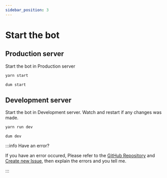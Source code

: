 ```yaml
---
sidebar_position: 3
---
```



# Start the bot

## Production server

Start the bot in Production server

<Tabs>
<TabItem value="yarn">

```bash
yarn start
```

</TabItem>
<TabItem value="dum">

```batch
dum start
```

</TabItem>
</Tabs>

## Development server

Start the bot in Development server. Watch and restart if any changes was made.

<Tabs>
<TabItem value="yarn">

```bash
yarn run dev
```

</TabItem>
<TabItem value="dum">

```batch
dum dev
```

</TabItem>
</Tabs>

:::info Have an error?

If you have an error occured, Please refer to the [GitHub Repository](https://github.com/vzetaa/zeta) and [Create new Issue](https://github.com/vzetaa/zeta/issues/new/choose), then explain the errors and you tell me.

:::
